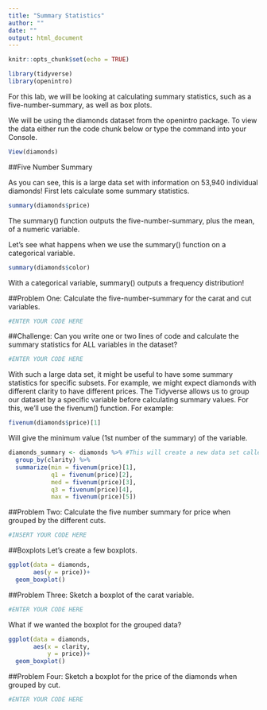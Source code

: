 ```yaml
---
title: "Summary Statistics"
author: ""
date: ""
output: html_document
---
```


```r
knitr::opts_chunk$set(echo = TRUE)

library(tidyverse)
library(openintro)
```

For this lab, we will be looking at calculating summary statistics, such as a five-number-summary, as well as box plots.

We will be using the diamonds dataset from the openintro package. To view the data either run the code chunk below or type the command into your Console. 

```r
View(diamonds)
```

##Five Number Summary

As you can see, this is a large data set with information on 53,940 individual diamonds! First lets calculate some summary statistics.

```r
summary(diamonds$price)
```
The summary() function outputs the five-number-summary, plus the mean, of a numeric variable.

Let's see what happens when we use the summary() function on a categorical variable. 

```r
summary(diamonds$color)
```
With a categorical variable, summary() outputs a frequency distribution!

##Problem One:
Calculate the five-number-summary for the carat and cut variables. 
```r
#ENTER YOUR CODE HERE
```

##Challenge:
Can you write one or two lines of code and calculate the summary statistics for ALL variables in the dataset?

```r
#ENTER YOUR CODE HERE
```

With such a large data set, it might be useful to have some summary statistics for specific subsets. For example, we might expect diamonds with different clarity to have different prices. The Tidyverse allows us to group our dataset by a specific variable before calculating summary values. For this, we'll use the fivenum() function. For example:

```r
fivenum(diamonds$price)[1]
```
Will give the minimum value (1st number of the summary) of the variable. 

```r
diamonds_summary <- diamonds %>% #This will create a new data set called diamonds_summary by taking the diamonds dataset "and then"...
  group_by(clarity) %>% 
  summarize(min = fivenum(price)[1],
            q1 = fivenum(price)[2],
            med = fivenum(price)[3],
            q3 = fivenum(price)[4],
            max = fivenum(price)[5]) 
```

##Problem Two:
Calculate the five number summary for price when grouped by the different cuts.
```r
#INSERT YOUR CODE HERE
```

##Boxplots
Let's create a few boxplots.

```r
ggplot(data = diamonds, 
       aes(y = price))+
  geom_boxplot()
```

##Problem Three: 
Sketch a boxplot of the carat variable.

```r
#ENTER YOUR CODE HERE
```

What if we wanted the boxplot for the grouped data?

```r
ggplot(data = diamonds,
       aes(x = clarity, 
           y = price))+
  geom_boxplot()
```

##Problem Four: 
Sketch a boxplot for the price of the diamonds when grouped by cut.

```r
#ENTER YOUR CODE HERE
```
